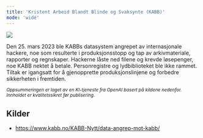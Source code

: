 ```yaml
---
title: 'Kristent Arbeid Blandt Blinde og Svaksynte (KABB)'
mode: 'wide'
---
```


<Frame>
<img src="/images/kabb.png" noZoom/>
</Frame>

Den 25. mars 2023 ble KABBs datasystem angrepet av internasjonale hackere, noe som resulterte i produksjonsstopp og tap av arkivmateriale, rapporter og regnskaper. Hackerne låste ned filene og krevde løsepenger, noe KABB nektet å betale. Personregistre og lydbiblioteket ble ikke rammet. Tiltak er igangsatt for å gjenopprette produksjonslinjene og forbedre sikkerheten i fremtiden.

<sup><i>Oppsummeringen er laget av en KI-tjeneste fra OpenAI basert på kildene nedenfor. Innholdet er kvalitetssikret før publisering.</i></sup>

## Kilder
- https://www.kabb.no/KABB-Nytt/data-angrep-mot-kabb/
